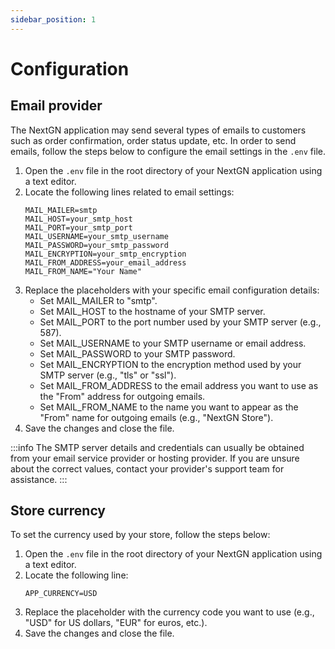 ```yaml
---
sidebar_position: 1
---
```



# Configuration
<TOCInline toc={toc}/>

## Email provider

The NextGN application may send several types of emails to customers such as order confirmation, order status update, etc. In order to send emails, follow the steps below to configure the email settings in the `.env` file.

1. Open the `.env` file in the root directory of your NextGN application using a text editor.
2. Locate the following lines related to email settings:
    ```text
    MAIL_MAILER=smtp
    MAIL_HOST=your_smtp_host
    MAIL_PORT=your_smtp_port
    MAIL_USERNAME=your_smtp_username
    MAIL_PASSWORD=your_smtp_password
    MAIL_ENCRYPTION=your_smtp_encryption
    MAIL_FROM_ADDRESS=your_email_address
    MAIL_FROM_NAME="Your Name"
    ```
3. Replace the placeholders with your specific email configuration details:
    * Set MAIL_MAILER to "smtp".
    * Set MAIL_HOST to the hostname of your SMTP server.
    * Set MAIL_PORT to the port number used by your SMTP server (e.g., 587).
    * Set MAIL_USERNAME to your SMTP username or email address.
    * Set MAIL_PASSWORD to your SMTP password.
    * Set MAIL_ENCRYPTION to the encryption method used by your SMTP server (e.g., "tls" or "ssl").
    * Set MAIL_FROM_ADDRESS to the email address you want to use as the "From" address for outgoing emails.
    * Set MAIL_FROM_NAME to the name you want to appear as the "From" name for outgoing emails (e.g., "NextGN Store").
4. Save the changes and close the file.

:::info
The SMTP server details and credentials can usually be obtained from your email service provider or hosting provider. If you are unsure about the correct values, contact your provider's support team for assistance.
:::

## Store currency

To set the currency used by your store, follow the steps below:

1. Open the `.env` file in the root directory of your NextGN application using a text editor.
2. Locate the following line:
    ```text
    APP_CURRENCY=USD
    ```
3. Replace the placeholder with the currency code you want to use (e.g., "USD" for US dollars, "EUR" for euros, etc.).
4. Save the changes and close the file.

